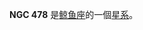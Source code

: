 {{NGCInfoBox|NGCID=NGC 478|發現者=法蘭斯·萊文沃思|發現日期=1886年-月-日|其他編號=ESO 476-3,MCG -4-4-5,VV 398|曆元=J2000.0
|赤經=1時20分8.9秒|赤緯=-22°22'41"
|星座=鲸鱼座|星體=星系|星等=13.7|表面亮度=13|藍等=14.6}}

'''NGC 478''' 是[[鲸鱼座|鲸鱼座]]的一個[[星系|星系]]。

{{NGCReference|478}}
{{Catalogs|NGC=478}}

{{Galaxy-stub}}